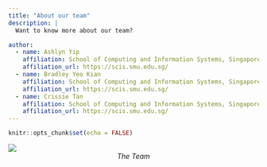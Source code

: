 ```yaml
---
title: "About our team"
description: |
  Want to know more about our team?

author:
  - name: Ashlyn Yip 
    affiliation: School of Computing and Information Systems, Singapore Management University
    affiliation_url: https://scis.smu.edu.sg/
  - name: Bradley Yeo Kian 
    affiliation: School of Computing and Information Systems, Singapore Management University
    affiliation_url: https://scis.smu.edu.sg/
  - name: Crissie Tan 
    affiliation: School of Computing and Information Systems, Singapore Management University
    affiliation_url: https://scis.smu.edu.sg/
---
```


```r
knitr::opts_chunk$set(echo = FALSE)
```
![](img/group_picture.png)
<center>
  *The Team*
</center>